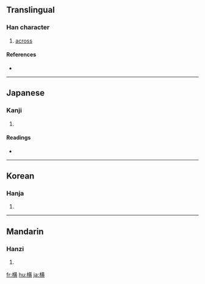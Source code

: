 {{also|橫|構}}
==Translingual==
{{stroke order|strokes=15}}

===Han character===
{{Han char|rn=75|rad=木|as=11|sn=15|four=|canj=木廿中金 (DTLC)|ids=⿰[[木]][[黄]]}}

# [[across]]

====References====
* {{Han ref|kx=0551.181|dkj=15484|hdz=21273.070|uh=6A2A|ud=27178}}

----

==Japanese==
===Kanji===
{{ja-kanji|grade=3|rs=木11}}

# {{defn|Japanese}}

====Readings====
* {{ja-readings|on=[[おう]] (ō), [[こう]] (kō)|kun=[[よこ]] (yoko), [[よこたわる]] (yokotawaru), [[よこたえる]] (yokotaeru)}}

----

==Korean==

===Hanja===
{{ko-hanja|hangeul=[[횡]]|eumhun=|rv=hoeng|mr=hoeng|y=hoyng}}

# {{defn|Korean}}

----

==Mandarin==

===Hanzi===
{{cmn-hanzi|tra=橫|pin=[[héng]] ([[heng2]])|wg=heng<sup>2</sup>}}

# {{defn|Mandarin}}

[[fr:横]]
[[hu:横]]
[[ja:横]]